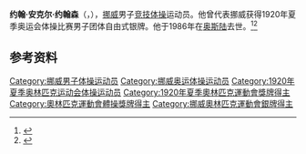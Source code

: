 {{NoteTA|G1=Sports}}
'''约翰·安克尔·约翰森'''（{{lang-no|John Anker Johansen}}，{{bd|1894年|3月18日|1986年|12月14日}}），[[挪威|挪威]]男子[[竞技体操|竞技体操]]运动员。他曾代表挪威获得1920年夏季奥运会体操比赛男子团体自由式银牌。他于1986年在[[奥斯陆|奥斯陆]]去世。<ref>{{Cite web|title=Anker JOHANSEN|url=https://www.olympic.org/anker-johansen|accessdate=2021-03-30|work=International Olympic Committee}}</ref><ref>{{cite web|url=https://www.olympedia.org/athletes/30804|title=John Anker Johansen|work=Olympedia|accessdate=2021-03-31|archive-date=2020-06-05|archive-url=https://web.archive.org/web/20200605043416/https://www.olympedia.org/athletes/30804|dead-url=no}}</ref>

== 参考资料 ==
{{reflist}}

{{Authority control}}
{{DEFAULTSORT:Johansen, John Anker}}
[[Category:挪威男子体操运动员|Category:挪威男子体操运动员]]
[[Category:挪威奥运体操运动员|Category:挪威奥运体操运动员]]
[[Category:1920年夏季奥林匹克运动会体操运动员|Category:1920年夏季奥林匹克运动会体操运动员]]
[[Category:1920年夏季奧林匹克運動會獎牌得主|Category:1920年夏季奧林匹克運動會獎牌得主]]
[[Category:奧林匹克運動會體操獎牌得主|Category:奧林匹克運動會體操獎牌得主]]
[[Category:挪威奧林匹克運動會銀牌得主|Category:挪威奧林匹克運動會銀牌得主]]